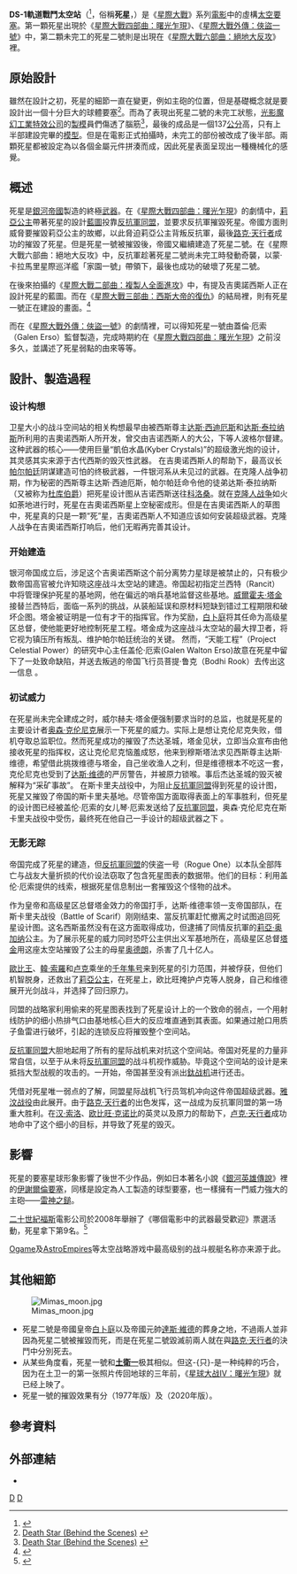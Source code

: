 {{refimprove|time=2016-01-24T08:37:44+00:00}}
{{NoteTA|G1=星球大战}}
{{StarWarsCraft
|image=[[File:Death_star1.png|220px]]
|bgcolor=#c00
|fgcolor=#000
|船舰名=<font color="white">DS-1軌道戰鬥太空站（死星）<br />{{lang|en|DS-1 Orbital Battle Station<br />（Death Star）}}</font>
|制造商=[[银河帝国_(星球大战)|銀河帝國]]
|类别=行星軍事要塞
|长度=120 km（直徑）
|外壳=铁磁体陶瓷外壳
|武器装备= 一座死星主炮<br />10,000座渦輪雷射砲塔<br />2,500座雷射[[加農砲|加農砲]]<br />2,500座離子加農砲<br />768座牽引雷射發射器
|护盾=折射式护盾
|时速=不詳（但可進行超光速）
|船员=265,675名一般工作人員<br />52,276名砲手<br />607,360名帝國士兵<br />25,984名[[帝國暴風士兵|帝國暴風士兵]]<br />42,782名戰機維修員<br />167,216名戰機飛行員及地勤人員
|所属立场=[[银河帝国_(星球大战)|銀河帝國]]
|载货量= 7,293架[[鈦戰機|鈦戰機]]<br />10萬艘以上登陸艇、太空梭
|可载乘客数=1,161,293人
|价格=
|首次出现=[[星際大戰四部曲：曙光乍現|星際大戰四部曲：曙光乍現]]|}}
'''DS-1軌道戰鬥太空站'''（{{lang-en|DS-1 Orbital Battle Station}}<ref>{{cite book | title=Rebellion Era Campaign Guide | publisher=Wizards of the Coast | author=Thompson, Rodney et al | year=2009 | isbn=078694983X}}</ref>，俗稱'''死星'''，{{lang-en|Death Star}}）是《[[星際大戰|星際大戰]]》系列[[電影|電影]]中的虛構[[太空|太空]][[要塞|要塞]]。第一顆死星出現於《[[星際大戰四部曲：曙光乍現|星際大戰四部曲：曙光乍現]]》、《[[星際大戰外傳：俠盜一號|星際大戰外傳：俠盜一號]]》中，第二顆未完工的死星二號則是出現在《[[星際大戰六部曲：絕地大反攻|星際大戰六部曲：絕地大反攻]]》裡。

==原始設計==
雖然在設計之初，死星的細節一直在變更，例如主砲的位置，但是基礎概念就是要設計出一個十分巨大的球體要塞<ref>[http://www.starwars.com/databank/location/deathstar/?id=bts Death Star (Behind the Scenes)] {{webarchive|url=https://web.archive.org/web/20110629041406/http://www.starwars.com/databank/location/deathstar/?id=bts |date=2011-06-29 }}</ref>。而為了表現出死星二號的未完工狀態，[[光影魔幻工業特效公司|光影魔幻工業特效公司]]的[[製模|製模]]員們傷透了腦筋<ref>[http://www.starwars.com/databank/location/deathstarii/?id=bts Death Star (Behind the Scenes)] {{webarchive|url=https://web.archive.org/web/20110629041415/http://www.starwars.com/databank/location/deathstarii/?id=bts |date=2011-06-29 }}</ref>，最後的成品是一個137[[公分|公分]]高，只有上半部建設完畢的[[模型|模型]]。但是在電影正式拍攝時，未完工的部份被改成了後半部。兩顆死星都被設定為以各個金屬元件拼湊而成，因此死星表面呈现出一種機械化的感覺。

==概述==
死星是[[银河帝国_(星球大战)|銀河帝國]]製造的終極[[武器|武器]]。在《[[星際大戰四部曲：曙光乍現|星際大戰四部曲：曙光乍現]]》的劇情中，[[莉亞公主|莉亞公主]]帶著死星的設計[[藍圖|藍圖]]投靠[[反抗軍同盟|反抗軍同盟]]，並要求反抗軍摧毀死星。帝國方面則威脅要摧毀莉亞公主的故鄉，以此脅迫莉亞公主背叛反抗軍，最後[[路克·天行者|路克·天行者]]成功的摧毀了死星。但是死星一號被摧毀後，帝國又繼續建造了死星二號。在《星際大戰六部曲：絕地大反攻》中，反抗軍趁著死星二號尚未完工時發動奇襲，以蒙·卡拉馬里星際巡洋艦「家園一號」帶領下，最後也成功的破壞了死星二號。

在後來拍攝的《[[星際大戰二部曲：複製人全面進攻|星際大戰二部曲：複製人全面進攻]]》中，有提及吉奧諾西斯人正在設計死星的藍圖。而在《[[星際大戰三部曲：西斯大帝的復仇|星際大戰三部曲：西斯大帝的復仇]]》的結局裡，則有死星一號正在建設的畫面。<ref>{{Cite web |url=http://www.starwars.com/databank/location/deathstar/?id=eu |title=Death Star (Expanded Universe) |access-date=2008-05-27 |archive-date=2011-07-26 |archive-url=https://web.archive.org/web/20110726170529/http://www.starwars.com/databank/location/deathstar/?id=eu |dead-url=no }}</ref>

而在《[[星際大戰外傳：俠盜一號|星際大戰外傳：俠盜一號]]》的劇情裡，可以得知死星一號由蓋倫·厄索（Galen Erso）監督製造，完成時期約在《[[星際大戰四部曲：曙光乍現|星際大戰四部曲：曙光乍現]]》之前沒多久，並講述了死星弱點的由來等等。

==設計、製造過程==
===设计构想===
卫星大小的战斗空间站的相关构想最早由被西斯尊主[[达斯·西迪厄斯|达斯·西迪厄斯]]和[[杜库伯爵|达斯·泰拉纳斯]]所利用的吉奧诺西斯人所开发，曾交由吉诺西斯人的大公，下等人波格尔督建。这种武器的核心——使用巨量“凱伯水晶(Kyber Crystals)”的超级激光炮的设计，其灵感其实来源于古代西斯的毁灭性武器。
在吉奧诺西斯人的帮助下，最高议长[[帕尔帕廷|帕尔帕廷]]阴谋建造可怕的终极武器，一件银河系从未见过的武器。在克隆人战争初期，作为秘密的西斯尊主达斯·西迪厄斯，帕尔帕廷命令他的徒弟达斯·泰拉纳斯（又被称为[[杜库伯爵|杜库伯爵]]）把死星设计图从吉诺西斯送往[[科洛桑|科洛桑]]。就在[[克隆人战争|克隆人战争]]如火如荼地进行时，死星在吉奧诺西斯星上空秘密成形。但是在吉奧诺西斯人的草图中，死星真的只是一颗“死”星，吉奧诺西斯人不知道应该如何安装超级武器。克隆人战争在吉奧诺西斯打响后，他们无暇再完善其设计。

===开始建造===
银河帝国成立后，涉足这个吉奥诺西斯这个前分离势力星球是被禁止的，只有极少数帝国高官被允许知晓这座战斗太空站的建造。帝国起初指定兰西特（Rancit） 中将管理保护死星的基地网，他在偏远的哨兵基地监督这些基地。[[威爾霍夫·塔金|威爾霍夫·塔金]]接替兰西特后，面临一系列的挑战，从装船延误和原材料短缺到错过工程期限和破坏企图。塔金被证明是一位有才干的指挥官。作为奖励，[[白卜庭|白卜庭]]将其任命为高级星区总督，使他能更好地控制死星工程。塔金成为这座战斗太空站的最大捍卫者，将它视为镇压所有叛乱、维护帕尔帕廷统治的关键。
然而，“天能工程”（Project Celestial Power）的研究中心主任盖伦·厄索(Galen Walton Erso)故意在死星中留下了一处致命缺陷，并送去叛逃的帝国飞行员菩提·鲁克（Bodhi Rook）去传出这一信息  。
===初试威力===
在死星尚未完全建成之时，威尔赫夫·塔金便强制要求当时的总监，也就是死星的主要设计者[[奥森·克伦尼克|奥森·克伦尼克]]展示一下死星的威力。实际上是想让克伦尼克失败，借机夺取总监职位。然而死星成功的摧毁了杰达圣城，塔金见状，立即当众宣布由他接收死星的指挥权，这让克伦尼克恼羞成怒，他来到穆斯塔法求见西斯尊主达斯·维德，希望借此挑拨维德与塔金，自己坐收渔人之利，但是维德根本不吃这一套，克伦尼克也受到了[[达斯·维德|达斯·维德]]的严厉警告，并被原力锁喉。事后杰达圣城的毁灭被解释为“采矿事故”。
在斯卡里夫战役中，为阻止[[反抗軍同盟|反抗軍同盟]]得到死星的设计图，死星又摧毁了帝国的斯卡里夫基地。尽管帝国方面取得表面上的军事胜利，但死星的设计图已经被盖伦·厄索的女儿琴·厄索发送给了[[反抗軍同盟|反抗軍同盟]]，奥森·克伦尼克在斯卡里夫战役中受伤，最终死在他自己一手设计的超级武器之下  。

===无影无踪===
帝国完成了死星的建造，但[[反抗軍同盟|反抗軍同盟]]的侠盗一号（Rogue One）以本队全部阵亡与战友大量折损的代价设法窃取了包含死星图表的数据带。他们的目标：利用盖伦·厄索提供的线索，根据死星信息制出一套摧毁这个怪物的战术。

作为皇帝和高级星区总督塔金效力的帝国打手，达斯·维德率领一支帝国部队，在斯卡里夫战役（Battle of Scarif）刚刚结束、當反抗軍赶忙撤离之时试图追回死星设计图。这名西斯虽然没有在这方面取得成功，但逮捕了同情反抗軍的[[莉亞公主|莉亞·奥加纳]]公主。为了展示死星的威力同时恐吓公主供出义军基地所在，高级星区总督[[威爾霍夫·塔金|塔金]]用这座太空站摧毁了公主的母星[[奥德朗|奥德朗]]，杀害了几十亿人。

[[歐比王|歐比王]]、[[韓·索羅|韓·索羅]]和[[盧克·天行者|卢克]]乘坐的[[千年隼号|千年隼号]]来到死星的引力范围，并被俘获，但他们机智脱身，还救出了[[莉亞公主|莉亞公主]]，在死星上，欧比旺掩护卢克等人脱身，自己和维德展开光剑战斗，并选择了回归原力。

同盟的战略家利用偷来的死星图表找到了死星设计上的一个致命的弱点，一个用射线防护的细小热排气口由基地核心巨大的反应堆直通到其表面。如果通过舱口用质子鱼雷进行破坏，引起的连锁反应将摧毁整个空间站。

[[反抗軍同盟|反抗軍同盟]]大胆地起用了所有的星际战机来对抗这个空间站。帝国对死星的力量非常自信，以至于从未将[[反抗軍同盟|反抗軍同盟]]的战斗机视作威胁。毕竟这个空间站的设计是来抵挡大型战舰的攻击的。一开始，帝国甚至没有派出[[鈦战机|鈦战机]]进行还击。

凭借对死星唯一弱点的了解，同盟星际战机飞行员驾机冲向这件帝国超级武器。[[雅汶战役|雅汶战役]]由此展开。由于[[路克·天行者|路克·天行者]]的出色发挥，这一战成为反抗軍同盟的第一场重大胜利。在[[汉·索洛|汉·索洛]]、[[欧比旺·克诺比|欧比旺·克诺比]]的英灵以及原力的帮助下，[[卢克·天行者|卢克·天行者]]成功地命中了这个细小的目标，并导致了死星的毁灭。

==影響==
死星的要塞星球形象影響了後世不少作品，例如日本著名小說《[[銀河英雄傳說|銀河英雄傳說]]》裡的[[伊謝爾倫要塞|伊謝爾倫要塞]]，同樣是設定為人工製造的球型要塞，也一樣擁有一門威力強大的主砲——[[雷神之錘_(消歧義)|雷神之鎚]]。

[[二十世紀福斯|二十世紀福斯]]電影公司於2008年舉辦了《哪個電影中的武器最受歡迎》票選活動，死星拿下第9名。<ref>{{Cite web |url=http://www.telegraph.co.uk/news/uknews/1576154/Lightsabre-wins-the-battle-of-movie-weapons.html |title=Lightsabre wins the battle of movie weapons |accessdate=2008-05-27 |archive-date=2012-12-14 |archive-url=https://web.archive.org/web/20121214025419/http://www.telegraph.co.uk/news/uknews/1576154/Lightsabre-wins-the-battle-of-movie-weapons.html |dead-url=no }}</ref>

[[Ogame|Ogame]]及[[AstroEmpires|AstroEmpires]]等太空战略游戏中最高级别的战斗舰艇名称亦来源于此。

==其他細節==
[[File:Mimas_moon.jpg|thumb]]
*死星二號是帝國皇帝[[白卜庭|白卜庭]]以及帝國元帥[[達斯·維德|達斯·維德]]的葬身之地，不過兩人並非因為死星二號被摧毀而死，而是在死星二號毀滅前兩人就在與[[路克·天行者|路克·天行者]]的決鬥中分別死去。
*从某些角度看，死星一號和'''[[土衛一|土衛一]]'''极其相似。但这-{只}-是一种纯粹的巧合，因为在土卫一的第一张照片传回地球的三年前，《[[星球大战IV：曙光乍現|星球大战IV：曙光乍現]]》就已经上映了。
*死星一號的摧毀效果有分（1977年版）及（2020年版）。

==參考資料==
{{reflist|1}}

==外部連結==
* {{sww|Death Star}}

{{星際大戰宇宙}}

[[Category:星際大戰太空船艦|D]]
[[Category:星際大戰武裝載具|D]]